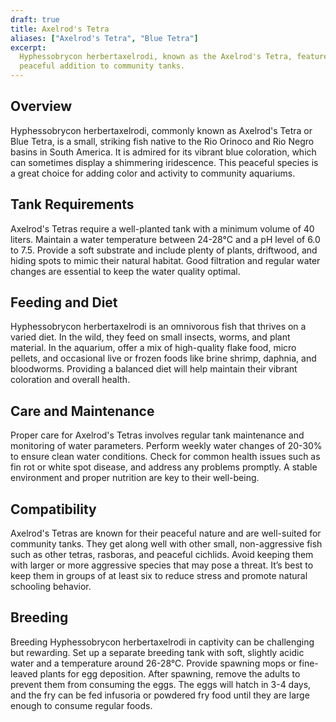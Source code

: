 ```yaml
---
draft: true
title: Axelrod's Tetra
aliases: ["Axelrod's Tetra", "Blue Tetra"]
excerpt:
  Hyphessobrycon herbertaxelrodi, known as the Axelrod's Tetra, features a stunning iridescent blue body and is a
  peaceful addition to community tanks.
---
```


## Overview

Hyphessobrycon herbertaxelrodi, commonly known as Axelrod's Tetra or Blue Tetra, is a small, striking fish native to the
Rio Orinoco and Rio Negro basins in South America. It is admired for its vibrant blue coloration, which can sometimes
display a shimmering iridescence. This peaceful species is a great choice for adding color and activity to community
aquariums.

## Tank Requirements

Axelrod's Tetras require a well-planted tank with a minimum volume of 40 liters. Maintain a water temperature between
24-28°C and a pH level of 6.0 to 7.5. Provide a soft substrate and include plenty of plants, driftwood, and hiding spots
to mimic their natural habitat. Good filtration and regular water changes are essential to keep the water quality
optimal.

## Feeding and Diet

Hyphessobrycon herbertaxelrodi is an omnivorous fish that thrives on a varied diet. In the wild, they feed on small
insects, worms, and plant material. In the aquarium, offer a mix of high-quality flake food, micro pellets, and
occasional live or frozen foods like brine shrimp, daphnia, and bloodworms. Providing a balanced diet will help maintain
their vibrant coloration and overall health.

## Care and Maintenance

Proper care for Axelrod's Tetras involves regular tank maintenance and monitoring of water parameters. Perform weekly
water changes of 20-30% to ensure clean water conditions. Check for common health issues such as fin rot or white spot
disease, and address any problems promptly. A stable environment and proper nutrition are key to their well-being.

## Compatibility

Axelrod's Tetras are known for their peaceful nature and are well-suited for community tanks. They get along well with
other small, non-aggressive fish such as other tetras, rasboras, and peaceful cichlids. Avoid keeping them with larger
or more aggressive species that may pose a threat. It’s best to keep them in groups of at least six to reduce stress and
promote natural schooling behavior.

## Breeding

Breeding Hyphessobrycon herbertaxelrodi in captivity can be challenging but rewarding. Set up a separate breeding tank
with soft, slightly acidic water and a temperature around 26-28°C. Provide spawning mops or fine-leaved plants for egg
deposition. After spawning, remove the adults to prevent them from consuming the eggs. The eggs will hatch in 3-4 days,
and the fry can be fed infusoria or powdered fry food until they are large enough to consume regular foods.
